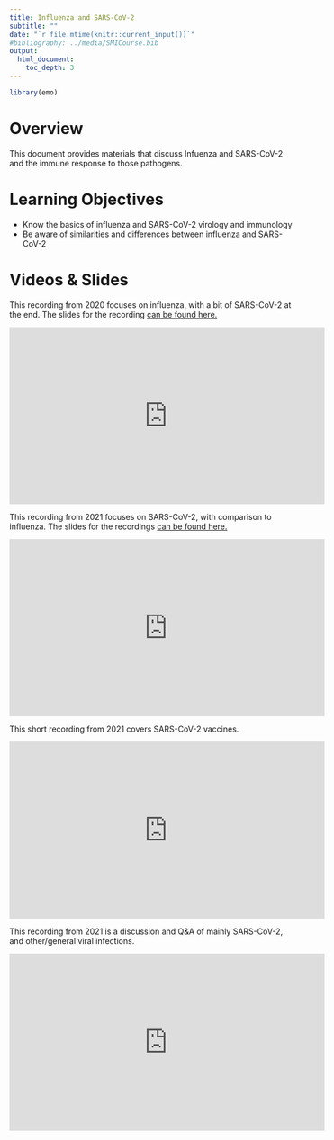---
title: Influenza and SARS-CoV-2
subtitle: ""
date: "`r file.mtime(knitr::current_input())`"
#bibliography: ../media/SMICourse.bib
output: 
  html_document:
    toc_depth: 3
---

```{r, echo = FALSE}
library(emo)
```


# Overview
This document provides materials that discuss Infuenza and SARS-CoV-2 and the immune response to those pathogens.

# Learning Objectives
* Know the basics of influenza and SARS-CoV-2 virology and immunology
* Be aware of similarities and differences between influenza and SARS-CoV-2


# Videos & Slides

This recording from 2020 focuses on influenza, with a bit of SARS-CoV-2 at the end. The slides for the recording [can be found here.](./slides/2020_Influenza_SARS-CoV-2_Slides.pdf)

<p>
<iframe width="560" height="315" src="https://www.youtube.com/embed/C3o8wQeXLJg" frameborder="0" allow="accelerometer; autoplay; encrypted-media; gyroscope; picture-in-picture" allowfullscreen></iframe>
</p>




This recording from 2021 focuses on SARS-CoV-2, with comparison to influenza. The slides for the recordings [can be found here.](./slides/2021_SARS-CoV-2_Flu_Slides.pdf)

<p>
<iframe width="560" height="315" src="https://www.youtube.com/embed/j9dZpk_s9Ic" frameborder="0" allow="accelerometer; autoplay; encrypted-media; gyroscope; picture-in-picture" allowfullscreen></iframe>
</p>


This short recording from 2021 covers SARS-CoV-2 vaccines.

<p>
<iframe width="560" height="315" src="https://www.youtube.com/embed/VP9B95dIN4o" frameborder="0" allow="accelerometer; autoplay; encrypted-media; gyroscope; picture-in-picture" allowfullscreen></iframe>
</p>

This recording from 2021 is a discussion and Q&A of mainly SARS-CoV-2, and other/general viral infections.

<p>
<iframe width="560" height="315" src="https://www.youtube.com/embed/NJj7CU6dNK4" frameborder="0" allow="accelerometer; autoplay; encrypted-media; gyroscope; picture-in-picture" allowfullscreen></iframe>
</p>



